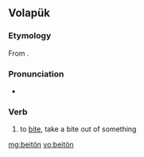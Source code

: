 ==Volapük==

===Etymology===
From {{l|vo|beit}}.

===Pronunciation===
* {{IPA|/be.i.ˈtøn/|lang=vo}}

===Verb===
{{head|vo|verb}}

# to [[bite]], take a bite out of something

[[mg:beitön]]
[[vo:beitön]]